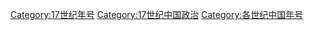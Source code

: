 [[Category:17世纪年号|Category:17世纪年号]]
[[Category:17世纪中国政治|Category:17世纪中国政治]]
[[Category:各世纪中国年号|Category:各世纪中国年号]]
